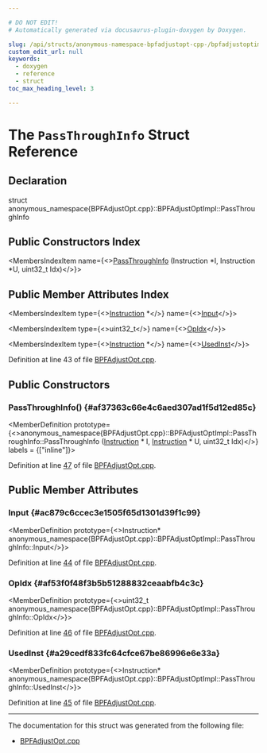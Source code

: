 ```yaml
---

# DO NOT EDIT!
# Automatically generated via docusaurus-plugin-doxygen by Doxygen.

slug: /api/structs/anonymous-namespace-bpfadjustopt-cpp-/bpfadjustoptimpl/passthroughinfo
custom_edit_url: null
keywords:
  - doxygen
  - reference
  - struct
toc_max_heading_level: 3

---
```





# The `PassThroughInfo` Struct Reference

<DoxygenPage pluginConfig={pluginConfig}>



## Declaration

<CodeBlock>struct anonymous_namespace{BPFAdjustOpt.cpp}::BPFAdjustOptImpl::PassThroughInfo</CodeBlock>

## Public Constructors Index

<MembersIndex>

<MembersIndexItem
  name={<><a href="#af37363c66e4c6aed307ad1f5d12ed85c">PassThroughInfo</a> (Instruction &#42;I, Instruction &#42;U, uint32&#95;t Idx)</>}>
</MembersIndexItem>

</MembersIndex>

## Public Member Attributes Index

<MembersIndex>

<MembersIndexItem
  type={<><a href="/docs/api/classes/llvm/instruction">Instruction</a> &#42;</>}
  name={<><a href="#ac879c6ccec3e1505f65d1301d39f1c99">Input</a></>}>
</MembersIndexItem>

<MembersIndexItem
  type={<>uint32&#95;t</>}
  name={<><a href="#af53f0f48f3b5b51288832ceaabfb4c3c">OpIdx</a></>}>
</MembersIndexItem>

<MembersIndexItem
  type={<><a href="/docs/api/classes/llvm/instruction">Instruction</a> &#42;</>}
  name={<><a href="#a29cedf833fc64cfce67be86996e6e33a">UsedInst</a></>}>
</MembersIndexItem>

</MembersIndex>


Definition at line 43 of file <a href="/docs/api/files/lib/lib/target/lib/target/bpf/bpfadjustopt-cpp">BPFAdjustOpt.cpp</a>.

<SectionDefinition>

## Public Constructors

### PassThroughInfo() {#af37363c66e4c6aed307ad1f5d12ed85c}

<MemberDefinition
  prototype={<>anonymous&#95;namespace&#123;BPFAdjustOpt.cpp&#125;::BPFAdjustOptImpl::PassThroughInfo::PassThroughInfo (<a href="/docs/api/classes/llvm/instruction">Instruction</a> &#42; I, <a href="/docs/api/classes/llvm/instruction">Instruction</a> &#42; U, uint32&#95;t Idx)</>}
  labels = {["inline"]}>

Definition at line <a href="/docs/api/files/lib/lib/target/lib/target/bpf/bpfadjustopt-cpp/#l00047">47</a> of file <a href="/docs/api/files/lib/lib/target/lib/target/bpf/bpfadjustopt-cpp">BPFAdjustOpt.cpp</a>.
</MemberDefinition>

</SectionDefinition>

<SectionDefinition>

## Public Member Attributes

### Input {#ac879c6ccec3e1505f65d1301d39f1c99}

<MemberDefinition
  prototype={<>Instruction&#42; anonymous&#95;namespace&#123;BPFAdjustOpt.cpp&#125;::BPFAdjustOptImpl::PassThroughInfo::Input</>}>

Definition at line <a href="/docs/api/files/lib/lib/target/lib/target/bpf/bpfadjustopt-cpp/#l00044">44</a> of file <a href="/docs/api/files/lib/lib/target/lib/target/bpf/bpfadjustopt-cpp">BPFAdjustOpt.cpp</a>.
</MemberDefinition>

### OpIdx {#af53f0f48f3b5b51288832ceaabfb4c3c}

<MemberDefinition
  prototype={<>uint32&#95;t anonymous&#95;namespace&#123;BPFAdjustOpt.cpp&#125;::BPFAdjustOptImpl::PassThroughInfo::OpIdx</>}>

Definition at line <a href="/docs/api/files/lib/lib/target/lib/target/bpf/bpfadjustopt-cpp/#l00046">46</a> of file <a href="/docs/api/files/lib/lib/target/lib/target/bpf/bpfadjustopt-cpp">BPFAdjustOpt.cpp</a>.
</MemberDefinition>

### UsedInst {#a29cedf833fc64cfce67be86996e6e33a}

<MemberDefinition
  prototype={<>Instruction&#42; anonymous&#95;namespace&#123;BPFAdjustOpt.cpp&#125;::BPFAdjustOptImpl::PassThroughInfo::UsedInst</>}>

Definition at line <a href="/docs/api/files/lib/lib/target/lib/target/bpf/bpfadjustopt-cpp/#l00045">45</a> of file <a href="/docs/api/files/lib/lib/target/lib/target/bpf/bpfadjustopt-cpp">BPFAdjustOpt.cpp</a>.
</MemberDefinition>

</SectionDefinition>

<hr/>

The documentation for this struct was generated from the following file:

<ul>
<li><a href="/docs/api/files/lib/lib/target/lib/target/bpf/bpfadjustopt-cpp">BPFAdjustOpt.cpp</a></li>
</ul>

</DoxygenPage>
